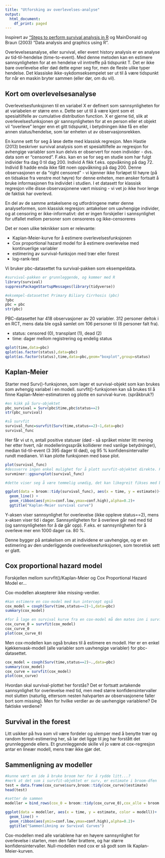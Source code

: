 ```yaml
---
title: "Utforsking av overlevelses-analyse"
output:
  html_document:
    df_print: paged
---
```


Inspirert av ["Steps to perform survival analysis in R](https://www.r-bloggers.com/steps-to-perform-survival-analysis-in-r/amp/) og MainDonald og Braun (2003) "Data analysis and graphics using R".

Overlevelsesanalyse, eller survival, eller event history analysis er en analyse av tid-til-hendelse (time-to-event). Med denne metoden kan en estimere sannsynligheten for at en hendelse vil inntreffe på tidspunkt T. Det er ikke bare overlevelse eller død dette egner seg for, men de fleste ulike typer hendelse. Det klassiske ikke-sykdomseksempelet ser ut til å være tidspunkt for når en maskin bryter sammen (eller dør, om du vil).

## Kort om overlevelsesanalyse

Overlevelsesfunksjonen til en variabel X er definert som sannsynligheten for at variabelen er større enn x. Dette ser ut til å være kjent som et spesialtilfelle av cumulative distribution function. X er gjerne tid, slik at overlevelsesfunksjonen gir sannsynligheten for at en person eller et objekt vil "overleve" lenger enn et gitt tidspunkt, i betydningen ikke få en eller annen status/hendelse, som tar enheten ut av observasjonsrekken.

En kunne sett for seg å løse dette med klassisk regresjon. Men Hastie (2013) beskriver survival analysis som et spesialtilfelle av regresjon for avhengige variabler som kun delvis er observert for noen individer - dvs. data som er "censored". F.eks. kan en se for seg en studie som har fulgt individer fra dag 0 til dag 200. Individ A fikk f.eks. oppvåkning på dag 72. Individ B hadde enda ikke fått noen oppvåkning på dag 200. Denne observasjonen er da "right censored" - vi kjenner ikke forløpet til høyre (på en tidsakse fra venstre mot høyre) for denne enheten, men ønsker fortsatt å bruke informasjonen fra individet i studien. I et datasett for klassisk regresjon ville disse observasjonene vært missing - vi vet jo ikke hvor lenge de faktisk har overlevd.

En del av de samme antakelsene og utfordringene møter denne analyseformen, som klassisk regresjon: antakelser om uavhengige individer, og at censoring er ikke-informativt: det er ingen forskjeller i sannsynlighet for utfallet mellom personer som censoreres og ikke-censoreres 

Det er noen ulike teknikker som er relevante:

- Kaplan-Meier-kurve for å estimere overlevelsesfunksjonen
- Cox proportional hazard model for å estimere overlevelse  med kontinuerlige variabler
- estimering av survival-funksjon med trær eller forest
- log-rank-test

Vi bruker pbc-datasettet fra survival-pakken som eksempeldata.

```r
#survival-pakken er grunnleggende, og kommer med R
library(survival)
suppressPackageStartupMessages(library(tidyverse))

#eksempel-datasettet Primary Biliary Cirrhosis (pbc)
?pbc
pbc = pbc
str(pbc)
```

PBC-datasettet har 418 observasjoner av 20 variabler. 312 personer deltok i en RCT, mens data ble også samlet om 106 personer til (6 personer falt fra).  

- status: censored (0), transplant (1), dead (2)
- time: dager mellom registrering og endelig status

```r
qplot(time,data=pbc)
qplot(as.factor(status),data=pbc)
qplot(as.factor(status),time,data=pbc,geom="boxplot",group=status)
```

## Kaplan-Meier

Starter med Surv()-funksjonen, som lager et survival-objekt som kan brukes som avhengig variabel i en modell. survfit()-funksjonen kan så brukes til å finne Kaplan-Meier-estimatoren og plotte en survival-kurve. (språkbruk?)

```r
#en kikk på Surv-objektet
pbc_survival = Surv(pbc$time,pbc$status==2)
str(pbc_survival)

#så survfit
survival_func=survfit(Surv(time,status==2)~1,data=pbc)
survival_func
```

Her får vi ut n, antall positive statuser (død - så språket mister litt mening her etter hvert, når modelleringsspråk kolliderer med vanlige betydninger), median tid-til-event (3 395 dager til død), og 95 % konfidensintervaller rundt medianen. Vi kan plotte funksjonen med base plot.

```r
plot(survival_func)
#dessverre ingen enkel mulighet for å plott survfit-objektet direkte. Prøver survminer-pakken.
survminer::ggsurvplot(survival_func)

#dette viser seg å være temmelig unødig, det kan likegreit fikses med broom og ggplot2

ggplot(data = broom::tidy(survival_func), aes(x = time, y = estimate))+
  geom_line() +
  geom_ribbon(aes(ymin=conf.low,ymax=conf.high),alpha=0.2)+
  ggtitle("Kaplan-Meier survival curve")
```

Y-aksen viser sannsynlighet for overlevelse (ikke oppleve status==2), mens x-aksen viser tid i dager. Sannsynligheten for å overleve går ned med tid (og sannsynligheten for å dø går opp). F.eks. er sannsynligheten for å overleve mer enn 1000 dager ca. 80 %.

Denne bygger på antakelsen om at individene er uavhengige, og er en estimering av den underliggende overlevelsesfunksjonen, som teoretisk sett er glatt.

## Cox proportional hazard model

Forskjellen mellom survfit()/Kaplan-Meier og Cox Proportional Hazard Model er...

Cox-modellen aksepterer ikke missing-verdier. 

```r
#kan estimere en cox-model med kun intercept også
cox_model = coxph(Surv(time,status==2)~1,data=pbc)
summary(cox_model)

#for å lage en survival kurve fra en cox-model må den mates inn i survfit()
cox_curve_0 = survfit(cox_model)
cox_curve_0
plot(cox_curve_0)
```

Men cox-modellen kan også brukes til å estimere en modell. Her er en enkel kjøkkenvask-modell (alle variabler som uavhengige variabler) for pbc-datasettet.

```r
cox_model = coxph(Surv(time,status==2)~.,data=pbc)
summary(cox_model)
cox_curve = survfit(cox_model)
plot(cox_curve)

```

Hvordan skal survival-plottet her forstås? Det er fortsatt avtakende sannsynlighet for overlevelse med tid, men med større konfidensintervaller mot slutten (naturlig, ettersom nesten halvparten av observasjonene faller bort som missing). Men for hvilke verdier av de uavhengige variablene? De faktiske verdiene?

## Survival in the forest

Litt usikker på hva som vil være fordeler og ulemper med å benytte trær og random forest-estimering her, så lar det ligge til jeg har forstått det grunnleggende ellers. Et grunnleggende skille vil jo være at cox-regresjon antar en lineær modell, mens trær ikke gjør det.

## Sammenligning av modeller


```r
#kunne vært en ide å bruke broom her for å rydde litt...?
#merk at det som i survfit-objektet er surv, er estimate i broom-dfen
test = data.frame(cox_curve$surv,broom::tidy(cox_curve)$estimate)
head(test)

#setter de sammen
modeller = bind_rows(cox_0 = broom::tidy(cox_curve_0),cox_alle = broom::tidy(cox_curve),km = broom::tidy(survival_func),.id="modell")

ggplot(data = modeller, aes(x = time, y = estimate, color = modell))+
  geom_line() +
  geom_ribbon(aes(ymin=conf.low,ymax=conf.high),alpha=0.2)+
  ggtitle("Sammenlikning av Survival Curves")

```

Cox-modellen med alle variablene har en høyere sannsynlighet for overlevelse i starten, men den faller brattere, og har større konfidensintervaller. Null-modellen med cox er så godt som lik Kaplan-Meier-kurven.